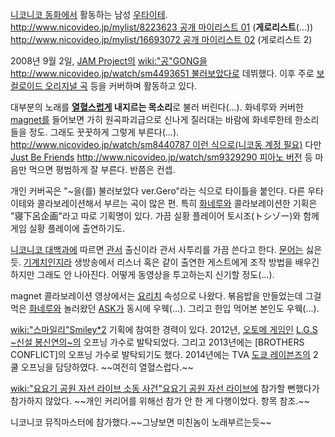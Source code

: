 [[니코니코 동화]]에서 활동하는 남성 [[우타이테]].
[[http://www.nicovideo.jp/mylist/8223623 공개 마이리스트 01]] ('''게로리스트'''(...))
[[http://www.nicovideo.jp/mylist/16693072 공개 마이리스트 02]] (게로리스트 2)

2008년 9월 2일, [[JAM Project]]의 [[wiki:"공"GONG]]을 [[http://www.nicovideo.jp/watch/sm4493651 불러보았다]]로 데뷔했다. 이후 주로 [[보컬로이드 오리지널 곡]] 등을 커버하며 활동하고 있다.

대부분의 노래를 '''[[열혈]]스럽게 내지르는 목소리'''로 불러 버린다(...). 화네루와 커버한 [[magnet]]를 들어보면 가히 원곡파괴급으로 신나게 질러대는 바람에 화네루한테 한소리 들을 정도. 그래도 꿋꿋하게 그렇게 부른다(...). [[http://www.nicovideo.jp/watch/sm8440787 이런 식으로(니코동 계정 필요)]]
다만 [[Just Be Friends]] [[http://www.nicovideo.jp/watch/sm9329290 피아노 버전]] 등 마음만 먹으면 평범하게 잘 부른다. 반쯤은 컨셉.

개인 커버곡은 "~을(를) 불러보았다 ver.Gero"라는 식으로 타이틀을 붙인다. 
다른 우타이테와 콜라보레이션해서 부르는 곡이 많은 편. 특히 [[화네루]]와 콜라보레이션한 기획은 "寝下呂企画"라고 따로 기획명이 있다. 
가끔 실황 플레이어 토시조(トシゾー)와 함께 게임 실황 플레이에 출연하기도.

[[니코니코 대백과]]에 따르면 [[관서]] 출신이라 관서 사투리를 가끔 쓴다고 한다. [[문어]]는 싫은 듯.
[[기계치]]인지라 생방송에서 리스너 혹은 같이 출연한 게스트에게 조작 방법을 배우긴 하지만 그래도 안 나아진다. 어떻게 동영상을 투고하는지 신기할 정도(...).

magnet 콜라보레이션 영상에서는 [[요리치]] 속성으로 나왔다. 볶음밥을 만들었는데 그걸 먹은 [[화네루]]와 놀러왔던 [[ASK]]가 동시에 우웩(...). 그리고 한입 먹어본 본인도 우웩(...).

[[wiki:"스마일리"Smiley*2]] 기획에 참여한 경력이 있다.
2012년, [[오토메 게임]]인 [[L.G.S ~신설 봉신연의~]]의 오프닝 가수로 발탁되었다. 그리고 2013년에는 [BROTHERS CONFLICT]의 오프닝 가수로 발탁되기도 했다. 2014년에는 TVA [[도쿄 레이븐즈]]의 2쿨 오프닝을 담당하였다. ~~여전히 열혈스럽다.~~

[[wiki:"요요기 공원 자선 라이브 소동 사건"요요기 공원 자선 라이브]]에 참가할 뻔했다가 참가하지 않았다. ~~개인 커리어를 위해선 참가 안 한 게 다행이었다. 항목 참조.~~

니코니코 뮤직마스터에 참가했다.~~그냥보면 미친놈이 노래부르는듯~~
